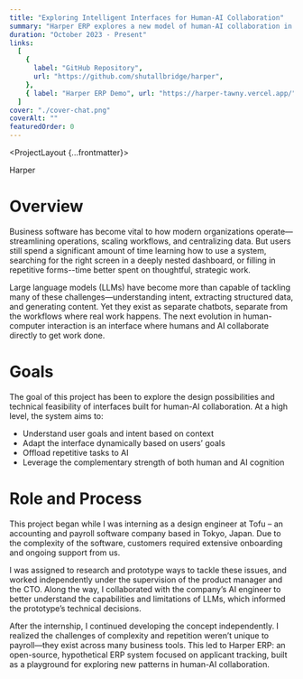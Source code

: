 ```yaml
---
title: "Exploring Intelligent Interfaces for Human-AI Collaboration"
summary: "Harper ERP explores a new model of human-AI collaboration in business software—where the interface adapts to user intent, surfaces the right tools, and eliminates repetitive tasks."
duration: "October 2023 - Present"
links:
  [
    {
      label: "GitHub Repository",
      url: "https://github.com/shutallbridge/harper",
    },
    { label: "Harper ERP Demo", url: "https://harper-tawny.vercel.app/" },
  ]
cover: "./cover-chat.png"
coverAlt: ""
featuredOrder: 0
---
```



<ProjectLayout {...frontmatter}>

<Fragment slot="content-header">
  <Bento.Root layout="sydney5" class="max-w-5xl px-6 mx-auto">
    <Bento.Item class="bg-fuchsia-50 overflow-clip">
      <Image
        src={tileAPrompts}
        alt=""
        class="w-full h-auto max-w-[192px] mx-auto mt-6"
      />
    </Bento.Item>
    <Bento.Item class="bg-fuchsia-50 flex justify-center items-center">
      <div class="flex gap-x-2 items-center">
        <div class="w-10 h-10 rounded-full bg-fuchsia-300" />
        <div class="text-black text-3xl">Harper</div>
      </div>
    </Bento.Item>
    <Bento.Item class="bg-fuchsia-200 overflow-clip relative @container">
      <div class="w-[620px] h-auto absolute top-0 right-0 pt-6 pr-6 @min-[calc(480px+100px)]:static @min-[calc(480px+100px)]:mx-auto">
        <Image src={tileCSide} alt="" />
      </div>
    </Bento.Item>
    <Bento.Item class="bg-fuchsia-200 overflow-clip relative @container">
      <div class="w-[620px] h-auto pt-6 absolute top-0 left-0 pl-6 @min-[calc(480px+100px)]:static @min-[calc(480px+100px)]:mx-auto">
        <Image src={tileDChat} alt="" />
      </div>
    </Bento.Item>
    <Bento.Item class="bg-fuchsia-50 overflow-clip flex justify-center items-center">
      <Image src={tileECursor} alt="" class="w-full h-auto max-w-[169px]" />
    </Bento.Item>
  </Bento.Root>
</Fragment>

# Overview

Business software has become vital to how modern organizations operate—streamlining operations, scaling workflows, and centralizing data. But users still spend a significant amount of time learning how to use a system, searching for the right screen in a deeply nested dashboard, or filling in repetitive forms--time better spent on thoughtful, strategic work.

Large language models (LLMs) have become more than capable of tackling many of these challenges—understanding intent, extracting structured data, and generating content. Yet they exist as separate chatbots, separate from the workflows where real work happens. The next evolution in human-computer interaction is an interface where humans and AI collaborate directly to get work done.

# Goals

The goal of this project has been to explore the design possibilities and technical feasibility of interfaces built for human-AI collaboration. At a high level, the system aims to:

- Understand user goals and intent based on context
- Adapt the interface dynamically based on users’ goals
- Offload repetitive tasks to AI
- Leverage the complementary strength of both human and AI cognition

# Role and Process

This project began while I was interning as a design engineer at Tofu – an accounting and payroll software company based in Tokyo, Japan. Due to the complexity of the software, customers required extensive onboarding and ongoing support from us.

I was assigned to research and prototype ways to tackle these issues, and worked independently under the supervision of the product manager and the CTO. Along the way, I collaborated with the company’s AI engineer to better understand the capabilities and limitations of LLMs, which informed the prototype’s technical decisions.

After the internship, I continued developing the concept independently. I realized the challenges of complexity and repetition weren’t unique to payroll—they exist across many business tools. This led to Harper ERP: an open-source, hypothetical ERP system focused on applicant tracking, built as a playground for exploring new patterns in human-AI collaboration.

</ProjectLayout>
